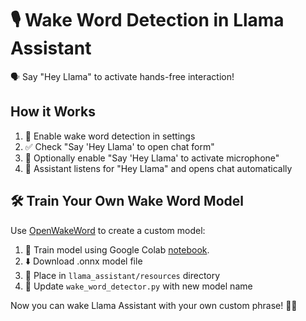 # 🎙️ Wake Word Detection in Llama Assistant

🗣️ Say "Hey Llama" to activate hands-free interaction!

## How it Works

1. 🔧 Enable wake word detection in settings
2. ✅ Check "Say 'Hey Llama' to open chat form"
3. 🎤 Optionally enable "Say 'Hey Llama' to activate microphone"
4. 🚀 Assistant listens for "Hey Llama" and opens chat automatically

## 🛠️ Train Your Own Wake Word Model

Use [OpenWakeWord](https://github.com/dscripka/openWakeWord) to create a custom model:

1. 🧠 Train model using Google Colab [notebook](https://github.com/dscripka/openWakeWord?tab=readme-ov-file#training-new-models).
2. ⬇️ Download .onnx model file
3. 📁 Place in `llama_assistant/resources` directory
4. 🔄 Update `wake_word_detector.py` with new model name

Now you can wake Llama Assistant with your own custom phrase! 🦙✨
